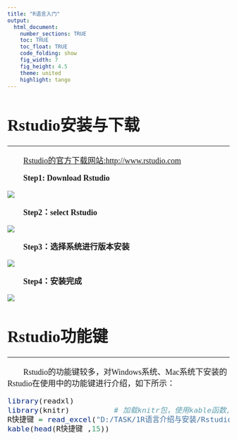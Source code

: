 ```yaml
---
title: "R语言入门"
output: 
  html_document:
    number_sections: TRUE
    toc: TRUE
    toc_float: TRUE
    code_folding: show
    fig_width: 7
    fig_height: 4.5
    theme: united
    highlight: tango
---
```


<font size=4 face="微软雅黑">

# Rstudio安装与下载
***
<font size=4 face="微软雅黑">

&emsp;&emsp;<span style="color:blue">[Rstudio的官方下载网站:http://www.rstudio.com](http://www.rstudio.com)</span>

&emsp;&emsp;**Step1: Download Rstudio**

</font>
![ ](D:\TASK\图片\下载Rstudio.png)

<font size=4 face="微软雅黑">

&emsp;&emsp;**Step2：select Rstudio**
</font>

![ ](D:\TASK\图片\免费.png)

<font size=4 face="微软雅黑">

&emsp;&emsp;**Step3：选择系统进行版本安装**


</font>
![ ](D:\TASK\图片\Rstudio安装系统.png)

<font size=4 face="微软雅黑">

&emsp;&emsp;**Step4：安装完成**


</font>
![ ](D:\TASK\图片\安装完成.png)

#  Rstudio功能键
***
<font size=4 face="微软雅黑">
&emsp;&emsp;Rstudio的功能键较多，对Windows系统、Mac系统下安装的Rstudio在使用中的功能键进行介绍，如下所示：

```r
library(readxl)
library(knitr)          # 加载knitr包，使用kable函数,使得表格更加美观
R快捷键 = read_excel("D:/TASK/1R语言介绍与安装/Rstudio快捷键.xlsx")   ## 读取原始数据
kable(head(R快捷键 ,15))
```


